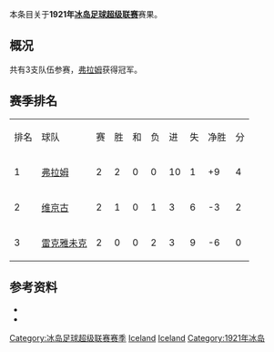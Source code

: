 本条目关于'''1921年[[冰岛足球超级联赛|冰岛足球超级联赛]]'''赛果。

==概况==
共有3支队伍参赛，[[弗拉姆足球俱乐部|弗拉姆]]获得冠军。

==赛季排名==
{| class="wikitable" style="text-align: center;"
|排名||球队||赛||胜||和||负||进||失||净胜||分
|-
|1||[[弗拉姆足球俱乐部|弗拉姆]]||2||2||0||0||10||1||+9||4
|-
|2||[[维京古雷克雅维克足球会|维京古]]||2||1||0||1||3||6||-3||2
|-
|3||[[雷克雅未克足球俱乐部|雷克雅未克]]||2||0||0||2||3||9||-6||0
|}

==参考资料==
* {{cite web |title=Iceland Final League Tables 1912-1998 |url=http://www.rsssf.com/tablesi/ijshist.html |publisher=[[RSSSF|RSSSF]] |accessdate=2018-06-18 |archive-date=2019-12-25 |archive-url=https://web.archive.org/web/20191225230011/http://rsssf.com/tablesi/ijshist.html |dead-url=no }}
* {{cite web |title=Iceland - Topscorers |url=http://www.rsssf.com/tablesi/ijstops.html |website=www.rsssf.com |publisher=[[RSSSF|RSSSF]] |accessdate=2018-06-18 |archive-date=2019-04-07 |archive-url=https://web.archive.org/web/20190407162501/http://www.rsssf.com/tablesi/ijstops.html |dead-url=no }}

{{冰岛足球超级联赛赛季}}
{{1920–21 in European football (UEFA)}}
{{1921–22 in European football (UEFA)}}


[[Category:冰岛足球超级联赛赛季|Category:冰岛足球超级联赛赛季]]
[[Category:1921年至1922年本土足球联赛|Iceland]] 
[[Category:1920年至1921年本土足球联赛|Iceland]] 
[[Category:1921年冰岛|Category:1921年冰岛]]


{{Iceland-footy-competition-stub}}